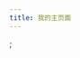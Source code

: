 ```yaml
---
title: 我的主页面
---
```



<PdfViewer
  client:only
  src="/秦振简历-社招.pdf"
  className="box-border h-screen w-full overflow-auto bg-white p-0 dark:bg-black"
/>
;
